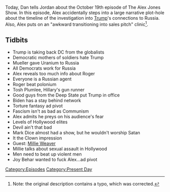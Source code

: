 {{DEFAULTSORT:
    #_EPISODE_0094:October 19, 2017
}}{{Episode
    | title           = October 19, 2017
    | caption         = Listen to this episode on [https://knowledgefight.libsyn.com/knowledge-fight-october-19-2017 Libsyn] [https://open.spotify.com/episode/5twXTDvBHWmQ7GBXBQxrXR Spotify], Read the [[Transcript/94: October 19, 2017|Unofficial Transcript]]
    | episodeNumber   = 94
    | length          = 01:31:19
    | airDate         = October 20, 2017
    | coverageDate    = October 19, 2017
    | episodeType     = [[:Category:Present Day|Present Day]]
    | appearance      = [[Robert Mueller]], [[Roger Stone]], [[Tosh Plumlee]], [[Joe Biden]], [[Mark Dice]], [[Millie Weaver]], [[Joy Behar]]
    | beverage        = Rip It Energy; Arizona Grapeade
    | oocDrop         = I renounce Jesus Christ!
    | previousEpisode = [[93: 2015 Investigation Last Looks]]
    | nextEpisode     = [[95: Project Camelot Break]]
}}

{{Stub}}

Today, Dan tells Jordan about the October 19th episode of The Alex Jones Show. In this episode, Alex accidentally steps into a large narrative plot-hole about the timeline of the investigation into [[Donald Trump|Trump]]'s connections to Russia. Also, Alex puts on an "awkward transitioning into sales pitch" clinic<ref>Note: the original description contains a typo, which was corrected.</ref>.

==Tidbits==

*Trump is taking back DC from the globalists
*Democratic mothers of soldiers hate Trump
*Mueller gave Uranium to Russia
*All Democrats work for Russia
*Alex reveals too much info about Roger
*Everyone is a Russian agent
*Roger beat polonium
*Tosh Plumlee, Hillary's gun runner
*Good guys from the Deep State put Trump in office
*Biden has a stay behind network
*Torture fantasy ad pivot
*Fascism isn't as bad as Communism
*Alex admits he preys on his audience's fear
*Levels of Hollywood elites
*Devil ain't that bad
*Mark Dice almost had a show, but he wouldn't worship Satan
*It the Clown impression
*Guest: [[Millie Weaver]]
*Millie talks about sexual assault in Hollywood
*Men need to beat up violent men
*Joy Behar wanted to fuck Alex...ad pivot

[[Category:Episodes]]
[[Category:Present Day]]
